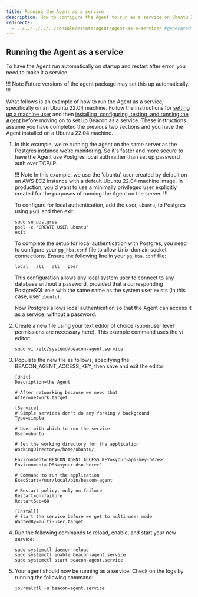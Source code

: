```yaml
---
title: Running the Agent as a service
description: How to configure the Agent to run as a service on Ubuntu 22.04
redirects:
  - ../../../../../console/estate/agent/agent-as-a-service/ #generated for docs/hm/release-1.2
---
```


## Running the Agent as a service

To have the Agent run automatically on startup and restart after error, you need to make it a service.

!!! Note
Future versions of the agent package may set this up automatically.
!!!

What follows is an example of how to run the Agent as a service, specifically on an Ubuntu 22.04 machine. Follow the instructions for [setting up a machine user](create-machine-user) and then [installing, configuring, testing, and running the Agent](install-agent) before moving on to set up Beacon as a service. These instructions assume you have completed the previous two sections and you have the Agent installed on a Ubuntu 22.04 machine.

1. In this example, we're running the agent on the same server as the Postgres instance we're monitoring. So it's faster and more secure to have the Agent use Postgres local auth rather than set up password auth over TCP/IP.

    !!! Note
    In this example, we use the 'ubuntu' user created by default on an AWS EC2 instance with a default Ubuntu 22.04 machine image. In production, you'd want to use a minimally privileged user explicitly created for the purposes of running the Agent on the server.
    !!!

    To configure for local authentication, add the user, `ubuntu`, to Postgres using `psql` and then exit:
    
    ```
    sudo su postgres
    psql -c 'CREATE USER ubuntu'
    exit
    ```

    To complete the setup for local authentication with Postgres, you need to configure your `pg_hba.conf` file to allow Unix-domain socket connections. Ensure the following line in your `pg_hba.conf` file:

    ```
    local   all   all   peer
    ```

    This configuration allows any local system user to connect to any database without a password, provided that a corresponding PostgreSQL role with the same name as the system user exists (in this case, user `ubuntu`).

    Now Postgres allows local authentication so that the Agent can access it as a service. without a password.

1. Create a new file using your text editor of choice (superuser level permissions are necessary here). This example command uses the vi editor:

   ```
   sudo vi /etc/systemd/beacon-agent.service
   ```

1. Populate the new file as follows, specifying the BEACON_AGENT_ACCESS_KEY, then save and exit the editor:

   ```
   [Unit]
   Description=the Agent

   # After networking because we need that
   After=network.target

   [Service]
   # Simple services don't do any forking / background
   Type=simple

   # User with which to run the service
   User=ubuntu
   
   # Set the working directory for the application
   WorkingDirectory=/home/ubuntu/

   Environment='BEACON_AGENT_ACCESS_KEY=<your-api-key-here>'
   Environment='DSN=<your-dsn-here>'

   # Command to run the application
   ExecStart=/usr/local/bin/beacon-agent
   
   # Restart policy, only on failure
   Restart=on-failure
   RestartSec=60
   
   [Install]
   # Start the service before we get to multi-user mode
   WantedBy=multi-user.target
   ```

1. Run the following commands to reload, enable, and start your new service:

   ```
   sudo systemctl daemon-reload
   sudo systemctl enable beacon-agent.service
   sudo systemctl start beacon-agent.service
   ```
   
1. Your agent should now be running as a service. Check on the logs by running the following command:

   ```
   journalctl -u beacon-agent.service
   ```


